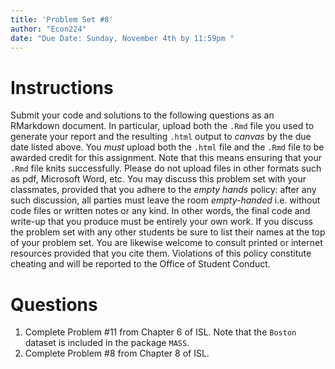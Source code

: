 ```yaml
---
title: 'Problem Set #8'
author: "Econ224"
date: "Due Date: Sunday, November 4th by 11:59pm "
---
```


# Instructions
Submit your code and solutions to the following questions as an RMarkdown document.
In particular, upload both the `.Rmd` file you used to generate your report and the resulting `.html` output to *canvas* by the due date listed above.
You *must* upload both the `.html` file and the `.Rmd` file to be awarded credit for this assignment.
Note that this means ensuring that your `.Rmd` file knits successfully.
Please do not upload files in other formats such as pdf, Microsoft Word, etc.
You may discuss this problem set with your classmates, provided that you adhere to the *empty hands* policy: after any such discussion, all parties must leave the room *empty-handed* i.e. without code files or written notes or any kind.
In other words, the final code and write-up that you produce must be entirely your own work.
If you discuss the problem set with any other students be sure to list their names at the top of your problem set.
You are likewise welcome to consult printed or internet resources provided that you cite them.
Violations of this policy constitute cheating and will be reported to the Office of Student Conduct. 

# Questions
1. Complete Problem \#11 from Chapter 6 of ISL. Note that the `Boston` dataset is included in the package `MASS`.
2. Complete Problem \#8 from Chapter 8 of ISL. 
